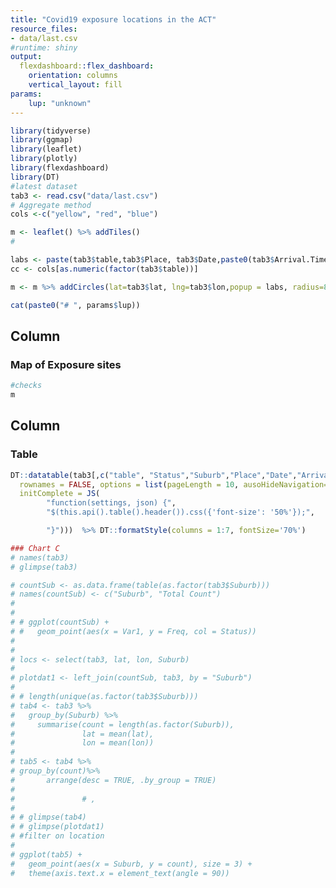 ```yaml
---
title: "Covid19 exposure locations in the ACT"
resource_files:
- data/last.csv
#runtime: shiny
output:
  flexdashboard::flex_dashboard:
    orientation: columns
    vertical_layout: fill
params:
    lup: "unknown"
---
```


```r
library(tidyverse)
library(ggmap)
library(leaflet)
library(plotly)
library(flexdashboard)
library(DT)
#latest dataset
tab3 <- read.csv("data/last.csv")
# Aggregate method
cols <-c("yellow", "red", "blue")

m <- leaflet() %>% addTiles()
# 

labs <- paste(tab3$table,tab3$Place, tab3$Date,paste0(tab3$Arrival.Time," - ", tab3$Departure.Time), sep="<br/>") 
cc <- cols[as.numeric(factor(tab3$table))]

m <- m %>% addCircles(lat=tab3$lat, lng=tab3$lon,popup = labs, radius=8,weight=8, fillOpacity = 0.8, fillColor = cc, color = cc, opacity = 0.8) %>% addLegend(position="bottomright", labels=levels(factor(tab3$table)), colors = cols)
```

```r

cat(paste0("# ", params$lup))

```

Column {data-width=450}
-----------------------------------------------------------------------

### Map of Exposure sites

```r

#checks 
m


```

Column {data-width=350}
-----------------------------------------------------------------------

### Table

```r
DT::datatable(tab3[,c("table", "Status","Suburb","Place","Date","Arrival.Time","Departure.Time")],
  rownames = FALSE, options = list(pageLength = 10, ausoHideNavigation=TRUE, 
  initComplete = JS(
        "function(settings, json) {",
        "$(this.api().table().header()).css({'font-size': '50%'});",

        "}")))  %>% DT::formatStyle(columns = 1:7, fontSize='70%')
```



```r
### Chart C
# names(tab3)
# glimpse(tab3)

# countSub <- as.data.frame(table(as.factor(tab3$Suburb)))
# names(countSub) <- c("Suburb", "Total Count")
# 
# 
# # ggplot(countSub) + 
# #   geom_point(aes(x = Var1, y = Freq, col = Status))
# 
# 
# locs <- select(tab3, lat, lon, Suburb)
# 
# plotdat1 <- left_join(countSub, tab3, by = "Suburb")
# 
# # length(unique(as.factor(tab3$Suburb)))
# tab4 <- tab3 %>%
#   group_by(Suburb) %>%
#     summarise(count = length(as.factor(Suburb)),
#               lat = mean(lat),
#               lon = mean(lon)) 
# 
# tab5 <- tab4 %>%
# group_by(count)%>%
#       arrange(desc = TRUE, .by_group = TRUE)
#               
#               # ,
# 
# # glimpse(tab4)
# # glimpse(plotdat1)
# #filter on location
# 
# ggplot(tab5) + 
#   geom_point(aes(x = Suburb, y = count), size = 3) + 
#   theme(axis.text.x = element_text(angle = 90))
```

